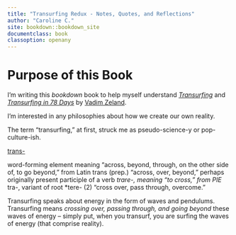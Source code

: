 ```yaml
---
title: "Transurfing Redux - Notes, Quotes, and Reflections"
author: "Caroline C."
site: bookdown::bookdown_site
documentclass: book
classoption: openany
---
```


# Purpose of this Book 

I'm writing this *bookdown* book to help myself understand [*Transurfing*](https://www.amazon.com/Reality-transurfing-Steps-Vadim-Zeland/dp/1532814658) and [*Transurfing in 78 Days*](https://www.amazon.com/Transurfing-78-Days-Practical-Creating/dp/5957334715/ref=pd_lpo_1?pd_rd_i=5957334715&psc=1) by [Vadim Zeland](https://www.amazon.com/Vadim-Zeland/e/B00J0SESMY/ref=dp_byline_cont_pop_book_1).

I'm interested in any philosophies about how we create our own reality. 

The term "transurfing," at first, struck me as pseudo-science-y or pop-culture-ish.

[trans-](https://www.etymonline.com/word/trans-)

word-forming element meaning "across, beyond, through, on the other side of, to go beyond," from Latin trans (prep.) "across, over, beyond," perhaps originally present participle of a verb *trare-, meaning "to cross," from PIE *tra-, variant of root *tere- (2) "cross over, pass through, overcome." 

Transurfing speaks about energy in the form of waves and pendulums. Transurfing means *crossing over, passing through, and going beyond* these waves of energy -- simply put, when you transurf, you are surfing the waves of energy (that comprise reality).


